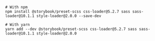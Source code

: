 ```shell
# With npm
npm install @storybook/preset-scss css-loader@5.2.7 sass sass-loader@10.1.1 style-loader@2.0.0 --save-dev

# With yarn
yarn add --dev @storybook/preset-scss css-loader@5.2.7 sass sass-loader@10.1.1 style-loader@2.0.0
```
